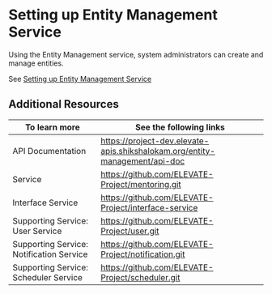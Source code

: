 # Setting up Entity Management Service

Using the Entity Management service, system administrators can create and manage entities.

See [Setting up Entity Management Service](https://github.com/ELEVATE-Project/entity-management/blob/main/README.md)

## Additional Resources

|To learn more| See the following links|
|--------------|-----------|
|API Documentation|https://project-dev.elevate-apis.shikshalokam.org/entity-management/api-doc|
|<ProductName /> Service|https://github.com/ELEVATE-Project/mentoring.git|
|Interface Service|https://github.com/ELEVATE-Project/interface-service|
|Supporting Service: User Service|https://github.com/ELEVATE-Project/user.git|
|Supporting Service: Notification Service|https://github.com/ELEVATE-Project/notification.git|
|Supporting Service: Scheduler Service|https://github.com/ELEVATE-Project/scheduler.git|
